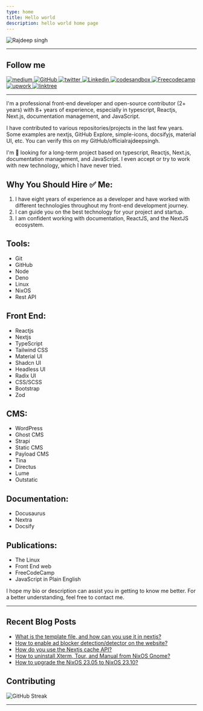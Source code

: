 ```yaml
---
type: home
title: Hello world
description: hello world home page
---
```


![Rajdeep singh](https://capsule-render.vercel.app/api?type=soft&color=auto&height=400&section=header&text=Build%20and%20Deploy&fontSize=90&animation=fadeIn&desc=@officialrajdeepsingh)

---

## Follow me

<div className="flex flex-row flex-wrap gap-2 justify-around " id="badges">
  <a target="_blank" className="block" href="https://medium.com/@officialrajdeepsingh">
    <img title="Medium" alt="medium" src="https://img.shields.io/badge/Medium-12100E?style=for-the-badge&logo=medium&logoColor=white" alt="LinkedIn Badge"/>
  </a> 
  <a target="_blank" className="block" href="https://github.com/officialrajdeepsingh">
    <img title="GitHub" alt="GitHub"  src="https://img.shields.io/badge/github-%23121011.svg?style=for-the-badge&logo=github&logoColor=white"/>
  </a>
  <a target="_blank" className="block" href="https://twitter.com/Official_R_deep">
    <img title="Twitter" alt="twitter"  src="https://img.shields.io/badge/Twitter-%231DA1F2.svg?style=for-the-badge&logo=Twitter&logoColor=white"/>
  </a>
  <a target="_blank" className="block" href="https://www.linkedin.com/in/officalrajdeepsingh/">
    <img title="Linkedin" alt="Linkedin"  src="https://img.shields.io/badge/linkedin-%230077B5.svg?style=for-the-badge&logo=linkedin&logoColor=white"/>
  </a>
  <a target="_blank" className="block" href="https://codesandbox.io/u/officialrajdeepsingh">
    <img title="codesandbox" alt="codesandbox"  src="https://img.shields.io/badge/Codesandbox-040404?style=for-the-badge&logo=codesandbox&logoColor=DBDBDB"/>
  </a>
  <a target="_blank" className="block" href="https://codesandbox.io/u/officialrajdeepsingh">
    <img title="Freecodecamp" alt="Freecodecamp"  src="https://img.shields.io/badge/Freecodecamp-%23123.svg?&style=for-the-badge&logo=freecodecamp&logoColor=green"/>
  </a>
  <a target="_blank" className="block" href="https://www.upwork.com/freelancers/~01a4e8ba7a41795229">
    <img title="upwork" alt="upwork"  src="https://img.shields.io/badge/UpWork-6FDA44?style=for-the-badge&logo=Upwork&logoColor=white"/>
  </a>
  <a target="_blank" className="block" href="https://linktr.ee/officialrajdeepsingh">
    <img title="linktree" alt="linktree"  src="https://img.shields.io/badge/linktree-1de9b6?style=for-the-badge&logo=linktree&logoColor=white"/>
  </a>
</div>

---

I'm a professional front-end developer and open-source contributor (2+ years) with 8+ years of experience, especially in typescript, Reactjs, Next.js, documentation management, and JavaScript.

I have contributed to various repositories/projects in the last few years. Some examples are nextjs, GitHub Explore, simple-icons, docsifyjs, material UI, etc. You can verify this on my GitHub/officialrajdeepsingh.

I'm 👀  looking for a long-term project based on typescript, Reactjs, Next.js, documentation management, and JavaScript. I even accept or try to work with new technology, which I have never tried. 

## Why You Should Hire ✅ Me:
1. I have eight years of experience as a developer and have worked with different technologies throughout my front-end development journey.
2. I can guide you on the best technology for your project and startup.
3. I am confident working with documentation, ReactJS, and the NextJS ecosystem.

## Tools: 
- Git
- GitHub
- Node
- Deno
- Linux
- NixOS
- Rest API

## Front End: 
- Reactjs
- Nextjs
- TypeScript
- Tailwind CSS
- Material UI
- Shadcn UI
- Headless UI
- Radix UI
- CSS/SCSS
- Bootstrap
- Zod

## CMS:
- WordPress
- Ghost CMS
- Strapi
- Static CMS
- Payload CMS
- Tina
- Directus
- Lume
- Outstatic

## Documentation:
- Docusaurus
- Nextra
- Docsify

## Publications:
- The Linux
- Front End web
- FreeCodeCamp
- JavaScript in Plain English

I hope my bio or description can assist you in getting to know me better. For a better understanding, feel free to contact me.

---


## Recent Blog Posts

- [What is the template file, and how can you use it in nextjs?](https://medium.com/frontendweb/what-is-the-template-file-and-how-can-you-use-it-in-nextjs-5f86ee0f44ca?source=rss-87a39efc43fa------2)
- [How to enable ad blocker detection/detector on the website?](https://medium.com/frontendweb/how-to-enable-ad-blocker-detection-detector-on-the-website-93bf03bf054d?source=rss-87a39efc43fa------2)
- [How do you use the Nextjs cache API?](https://medium.com/frontendweb/how-do-you-use-the-nextjs-cache-api-dfc6c973730c?source=rss-87a39efc43fa------2)
- [How to uninstall Xterm, Tour, and Manual from NixOS Gnome?](https://medium.com/thelinux/how-to-uninstall-xterm-tour-and-manual-from-nixos-gnome-497a29ef0947?source=rss-87a39efc43fa------2)
- [How to upgrade the NixOS 23.05 to NixOS 23.10?](https://medium.com/thelinux/how-to-upgrade-the-nixos-23-05-to-nixos-23-10-affa8631c6cf?source=rss-87a39efc43fa------2)


## Contributing

<div className="w-full">
  <img className="mx-auto" title="GitHub Streak" alt="GitHub Streak"  src="http://github-readme-streak-stats.herokuapp.com?user=officialrajdeepsingh&theme=dark&background=000000&exclude_days=Sun&card_width=624"/>
</div>

---

